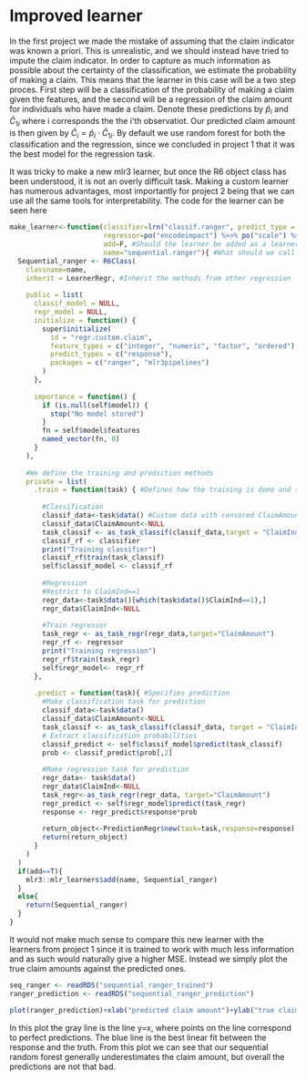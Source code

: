 # Improved learner

In the first project we made the mistake of assuming that the claim indicator was known a priori. This is unrealistic, and we should instead have tried to impute the claim indicator. In order to capture as much information as possible about the certainty of the classification, we estimate the probability of making a claim. This means that the learner in this case will be a two step proces. First step will be a classification of the probability of making a claim given the features, and the second will be a regression of the claim amount for individuals who have made a claim. Denote these predictions by $\hat{p}_i$ and $\hat{C}_{1i}$ where i corresponds the the i'th observatiot. Our predicted claim amount is then given by $\hat{C}_i=\hat{p}_i\cdot \hat{C}_{1i}$. By default we use random forest for both the classification and the regression, since we concluded in project 1 that it was the best model for the regression task.

It was tricky to make a new mlr3 learner, but once the R6 object class has been understood, it is not an overly difficult task. Making a custom learner has numerous advantages, most importantly for project 2 being that we can use all the same tools for interpretability. The code for the learner can be seen here

```r
make_learner<-function(classifier=lrn("classif.ranger", predict_type = "prob"),
                       regressor=po("encodeimpact") %>>% po("scale") %>>% lrn("regr.ranger") |>as_learner(), #Defining the classifier and regressor
                       add=F, #Should the learner be added as a learner in mlr3?
                       name="sequential.ranger"){ #What should we call the learner
  Sequential_ranger <- R6Class(
    classname=name,
    inherit = LearnerRegr, #Inherit the methods from other regression learners
    
    public = list(
      classif_model = NULL,
      regr_model = NULL,
      initialize = function() {
        super$initialize(
          id = "regr.custom.claim",
          feature_types = c("integer", "numeric", "factor", "ordered"),
          predict_types = c("response"),
          packages = c("ranger", "mlr3pipelines")
        )
      },
      
      importance = function() {
        if (is.null(self$model)) {
          stop("No model stored")
        }
        fn = self$model$features
        named_vector(fn, 0)
      }
    ),
    
    #We define the training and prediction methods
    private = list(
      .train = function(task) { #Defines how the training is done and saves the two trained models
        
        #Classification
        classif_data<-task$data() #Custom data with censored ClaimAmount
        classif_data$ClaimAmount<-NULL
        task_classif <- as_task_classif(classif_data,target = "ClaimInd")
        classif_rf <- classifier
        print("Training classifier")
        classif_rf$train(task_classif)
        self$classif_model <- classif_rf
        
        #Regression
        #Restrict to ClaimInd==1
        regr_data<-task$data()[which(task$data()$ClaimInd==1),]
        regr_data$ClaimInd<-NULL
        
        #Train regressor
        task_regr <- as_task_regr(regr_data,target="ClaimAmount")
        regr_rf <- regressor
        print("Training regression")
        regr_rf$train(task_regr)
        self$regr_model<- regr_rf
      },
      
      .predict = function(task){ #Specifies prediction
        #Make classification task for prediction
        classif_data<-task$data()
        classif_data$ClaimAmount<-NULL
        task_classif <- as_task_classif(classif_data, target = "ClaimInd")
        # Extract classification probabilities
        classif_predict <- self$classif_model$predict(task_classif)
        prob <- classif_predict$prob[,2]
        
        #Make regression task for prediction
        regr_data<- task$data()
        regr_data$ClaimInd<-NULL
        task_regr<-as_task_regr(regr_data, target="ClaimAmount")
        regr_predict <- self$regr_model$predict(task_regr)
        response <- regr_predict$response*prob
        
        return_object<-PredictionRegr$new(task=task,response=response)
        return(return_object)
      }
    )
  )
  if(add==T){
    mlr3::mlr_learners$add(name, Sequential_ranger)
  }
  else{
    return(Sequential_ranger)
  }
}
```

It would not make much sense to compare this new learner with the learners from project 1 since it is trained to work with much less information and as such would naturally give a higher MSE. Instead we simply plot the true claim amounts against the predicted ones.

```r
seq_ranger <- readRDS("sequential_ranger_trained")
ranger_prediction <- readRDS("sequential_ranger_prediction")
```

```r
plot(ranger_prediction)+xlab("predicted claim amount")+ylab("true claim amount") #Modify this plot so Maristat and Gender can be seen
```

In this plot the gray line is the line y=x, where points on the line correspond to perfect predictions. The blue line is the best linear fit between the response and the truth. From this plot we can see that our sequential random forest generally underestimates the claim amount, but overall the predictions are not that bad.
